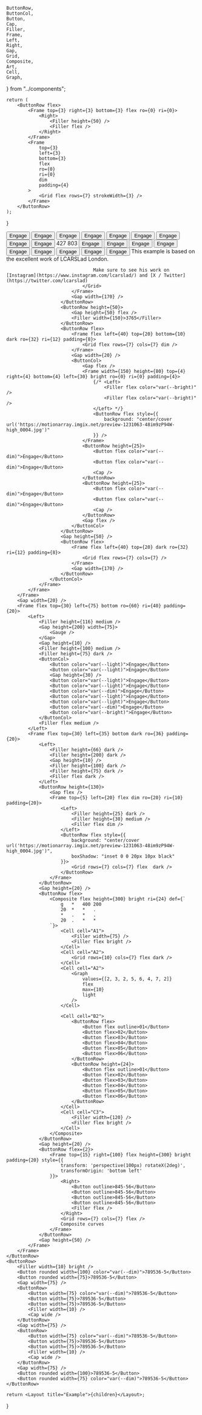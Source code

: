     ButtonRow,
    ButtonCol,
    Button,
    Cap,
    Filler,
    Frame,
    Left,
    Right,
    Gap,
    Grid,
    Composite,
    Art,
    Cell,
    Graph,
} from "../components";

    return (
        <ButtonRow flex>
            <Frame top={3} right={3} bottom={3} flex ro={0} ri={0}>
                <Right>
                    <Filler height={50} />
                    <Filler flex />
                </Right>
            </Frame>
            <Frame
                top={3}
                left={3}
                bottom={3}
                flex
                ro={0}
                ri={0}
                dim
                padding={4}
            >
                <Grid flex rows={7} strokeWidth={3} />
            </Frame>
        </ButtonRow>
    );
}

<ButtonCol flex className="lcars-gray">
    <ButtonRow flex>
        <Frame flex={0.75} top={30} right={95} bottom={0} ro={60} ri={40} padding={4}>
            <Right>
                <Filler height={116} medium />
                <Gap height={200} width={184} style={{alignSelf:"flex-end", zIndex: 2}}>
                    <ButtonRow flex>
                        <Gauge />
                        <Gauge />
                        <Gauge />
                    </ButtonRow>
                </Gap>
                <Gap height={10} />
                <Filler height={100} medium />
                <Filler height={75} medium />
                <ButtonCol>
                    <Button color="var(--light)">Engage</Button>
                    <Button color="var(--dark)">Engage</Button>
                    <Gap height={30} />
                    <Button color="var(--dim)">Engage</Button>
                    <Button color="var(--bright)">Engage</Button>
                    <Button color="var(--dim)">Engage</Button>
                    <Button color="var(--dim)">Engage</Button>
                    <Button color="var(--bright)">Engage</Button>
                    <Button color="var(--dim)">Engage</Button>
                    <Button color="var(--light)">Engage</Button>
                </ButtonCol>
                <Filler flex medium />
            </Right>
            <Frame flex top={5} right={80} bottom={20} color="var(--dim)" ro={36} padding={20}>
                <Right>
                    <Filler height={107} medium />
                    <Filler height={200} medium />
                    <Gap height={10} />
                    <Filler height={100} medium>427</Filler>
                    <Filler height={75} medium>803</Filler>
                    <ButtonCol>
                        <Button color="var(--light)">Engage</Button>
                        <Button color="var(--light)">Engage</Button>
                        <Gap height={30} />
                        <Button color="var(--light)">Engage</Button>
                        <Button color="var(--light)">Engage</Button>
                        <Button color="var(--dim)">Engage</Button>
                        <Button color="var(--light)">Engage</Button>
                        <Button color="var(--light)">Engage</Button>
                        <Button color="var(--dim)">Engage</Button>
                        <Button color="var(--bright)">Engage</Button>
                    </ButtonCol>
                    <Filler flex medium />
                </Right>
                <Frame flex top={5} right={35} bottom={20} dark padding={50}>
                    <ButtonCol flex>
                        <ButtonRow flex>
                            <Frame flex left={40} bottom={10} dark  ro={32} ri={12} padding={8}>
                                <Grid flex rows={7} cols={7}>
                                    This example is based on the excellent work of LCARSLad London.
                                    
                                    Make sure to see his work on [Instagram](https://www.instagram.com/lcarslad/) and [X / Twitter](https://twitter.com/lcarslad)
                                </Grid>
                            </Frame>
                            <Gap width={170} />
                        </ButtonRow>
                        <ButtonRow height={50}>
                            <Gap height={50} flex />
                            <Filler width={150}>3765</Filler>
                        </ButtonRow>
                        <ButtonRow flex>
                            <Frame flex left={40} top={20} bottom={10} dark ro={32} ri={12} padding={8}>
                                <Grid flex rows={7} cols={7} dim />
                            </Frame>
                            <Gap width={20} />
                            <ButtonCol>
                                <Gap flex />
                                <Frame width={150} height={80} top={4} right={4} bottom={4} left={30} bright ro={0} ri={0} padding={4}>
                                    {/* <Left>
                                        <Filler flex color="var(--bright)" />
                                        <Filler flex color="var(--bright)" />
                                    </Left> */}
                                    <ButtonRow flex style={{
                                        background: "center/cover url('https://motionarray.imgix.net/preview-1231063-48im9zP94W-high_0004.jpg')"
                                    }} />
                                </Frame>
                                <ButtonRow height={25}>
                                    <Button flex color="var(--dim)">Engage</Button>
                                    <Button flex color="var(--dim)">Engage</Button>
                                    <Cap />
                                </ButtonRow>
                                <ButtonRow height={25}>
                                    <Button flex color="var(--dim)">Engage</Button>
                                    <Button flex color="var(--dim)">Engage</Button>
                                    <Cap />
                                </ButtonRow>
                                <Gap flex />
                            </ButtonCol>
                        </ButtonRow>
                        <Gap height={50} />
                        <ButtonRow flex>
                            <Frame flex left={40} top={20} dark ro={32} ri={12} padding={8}>
                                <Grid flex rows={7} cols={7} />
                            </Frame>
                            <Gap width={170} />
                        </ButtonRow>
                    </ButtonCol>
                </Frame>
            </Frame>
        </Frame>
        <Gap width={20} />
        <Frame flex top={30} left={75} bottom ro={60} ri={40} padding={20}>
            <Left>
                <Filler height={116} medium />
                <Gap height={200} width={75}>
                    <Gauge />
                </Gap>
                <Gap height={10} />
                <Filler height={100} medium />
                <Filler height={75} dark />
                <ButtonCol>
                    <Button color="var(--light)">Engage</Button>
                    <Button color="var(--light)">Engage</Button>
                    <Gap height={30} />
                    <Button color="var(--light)">Engage</Button>
                    <Button color="var(--light)">Engage</Button>
                    <Button color="var(--dim)">Engage</Button>
                    <Button color="var(--light)">Engage</Button>
                    <Button color="var(--light)">Engage</Button>
                    <Button color="var(--dim)">Engage</Button>
                    <Button color="var(--bright)">Engage</Button>
                </ButtonCol>
                <Filler flex medium />
            </Left>
            <Frame flex top={30} left={35} bottom dark ro={36} padding={20}>
                <Left>
                    <Filler height={66} dark />
                    <Filler height={200} dark />
                    <Gap height={10} />
                    <Filler height={100} dark />
                    <Filler height={75} dark />
                    <Filler flex dark />
                </Left>
                <ButtonRow height={130}>
                    <Gap flex />
                    <Frame top={5} left={20} flex dim ro={20} ri={10} padding={20}>
                        <Left>
                            <Filler height={25} dark />
                            <Filler height={30} medium />
                            <Filler flex dim />
                        </Left>
                        <ButtonRow flex style={{
                            background: "center/cover url('https://motionarray.imgix.net/preview-1231063-48im9zP94W-high_0004.jpg')",
                            boxShadow: "inset 0 0 20px 10px black"
                        }}>
                            <Grid rows={7} cols={7} flex  dark />
                        </ButtonRow>
                    </Frame>
                </ButtonRow>
                <Gap height={20} />
                <ButtonRow flex>
                    <Composite flex height={300} bright ri={24} def={`
                        g   *   400 200
                        20  *   *   .
                        *   .   *   .
                        20  .   *   *
                    `}>
                        <Cell cell="A1">
                            <Filler width={75} />
                            <Filler flex bright />
                        </Cell>
                        <Cell cell="A2">
                            <Grid rows={10} cols={7} flex dark />
                        </Cell>
                        <Cell cell="A2">
                            <Graph
                                values={[2, 3, 2, 5, 6, 4, 7, 2]}
                                flex
                                max={10}
                                light
                            />
                        </Cell>

                        <Cell cell="B2">
                            <ButtonRow flex>
                                <Button flex outline>01</Button>
                                <Button flex>02</Button>
                                <Button flex>03</Button>
                                <Button flex>04</Button>
                                <Button flex>05</Button>
                                <Button flex>06</Button>
                            </ButtonRow>
                            <ButtonRow height={24}>
                                <Button flex outline>01</Button>
                                <Button flex>02</Button>
                                <Button flex>03</Button>
                                <Button flex>04</Button>
                                <Button flex>05</Button>
                                <Button flex>06</Button>
                            </ButtonRow>
                        </Cell>
                        <Cell cell="C3">
                            <Filler width={120} />
                            <Filler flex bright />
                        </Cell>
                    </Composite>
                </ButtonRow>
                <Gap height={20} />
                <ButtonRow flex={2}>
                    <Frame top={15} right={100} flex height={300} bright padding={20} style={{
                        transform: 'perspective(100px) rotateX(2deg)',
                        transformOrigin: 'bottom left'
                    }}>
                        <Right>
                            <Button outline>845-56</Button>
                            <Button outline>845-56</Button>
                            <Button outline>845-56</Button>
                            <Button outline>845-56</Button>
                            <Filler flex />
                        </Right>
                        <Grid rows={7} cols={7} flex />
                        Composite curves
                    </Frame>
                </ButtonRow>
                <Gap height={50} />
            </Frame>
        </Frame>
    </ButtonRow>
    <ButtonRow>
        <Filler width={10} bright />
        <Button rounded width={100} color="var(--dim)">789536-5</Button>
        <Button rounded width={75}>789536-5</Button>
        <Gap width={75} />
        <ButtonRow>
            <Button width={75} color="var(--dim)">789536-5</Button>
            <Button width={75}>789536-5</Button>
            <Button width={75}>789536-5</Button>
            <Filler width={10} />
            <Cap wide />
        </ButtonRow>
        <Gap width={75} />
        <ButtonRow>
            <Button width={75} color="var(--dim)">789536-5</Button>
            <Button width={75}>789536-5</Button>
            <Button width={75}>789536-5</Button>
            <Filler width={10} />
            <Cap wide />
        </ButtonRow>
        <Gap width={75} />
        <Button rounded width={100}>789536-5</Button>
        <Button rounded width={75} color="var(--dim)">789536-5</Button>
    </ButtonRow>

</ButtonCol>

    return <Layout title="Example">{children}</Layout>;
}
